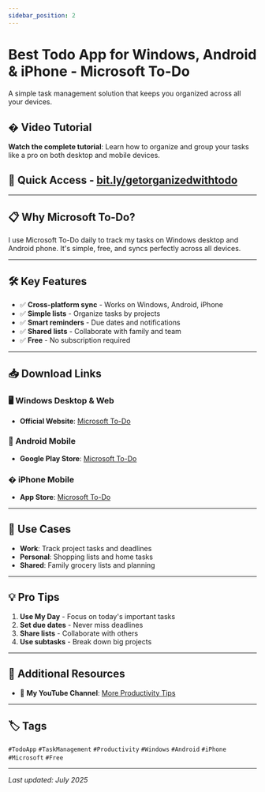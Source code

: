 ```yaml
---
sidebar_position: 2
---
```



# Best Todo App for Windows, Android & iPhone - Microsoft To-Do

A simple task management solution that keeps you organized across all your devices.

## � Video Tutorial

<YouTubeEmbed videoId="tpirSpUroN4" title="Simplify Your Tasks: Organize and Group Like a Pro | Desktop and Mobile" />

**Watch the complete tutorial**: Learn how to organize and group your tasks like a pro on both desktop and mobile devices.

## 🎯 Quick Access - [bit.ly/getorganizedwithtodo](https://bit.ly/getorganizedwithtodo)

---

## 📋 Why Microsoft To-Do?

I use Microsoft To-Do daily to track my tasks on Windows desktop and Android phone. It's simple, free, and syncs perfectly across all devices.

---

## 🛠️ Key Features

- ✅ **Cross-platform sync** - Works on Windows, Android, iPhone
- ✅ **Simple lists** - Organize tasks by projects  
- ✅ **Smart reminders** - Due dates and notifications
- ✅ **Shared lists** - Collaborate with family and team
- ✅ **Free** - No subscription required

---

## 📥 Download Links

### 🖥️ Windows Desktop & Web
- **Official Website**: [Microsoft To-Do](https://www.microsoft.com/en-in/microsoft-365/microsoft-to-do-list-app)

### 📱 Android Mobile
- **Google Play Store**: [Microsoft To-Do](https://play.google.com/store/apps/details?id=com.microsoft.todos)

### � iPhone Mobile
- **App Store**: [Microsoft To-Do](https://apps.apple.com/us/app/microsoft-to-do/id1212616790)

---

## 🎯 Use Cases

- **Work**: Track project tasks and deadlines
- **Personal**: Shopping lists and home tasks
- **Shared**: Family grocery lists and planning

---

## 💡 Pro Tips

1. **Use My Day** - Focus on today's important tasks
2. **Set due dates** - Never miss deadlines
3. **Share lists** - Collaborate with others
4. **Use subtasks** - Break down big projects

---

## 🔗 Additional Resources

- 🎥 **My YouTube Channel**: [More Productivity Tips](https://www.youtube.com/@Udzial)

---

## 🏷️ Tags

`#TodoApp` `#TaskManagement` `#Productivity` `#Windows` `#Android` `#iPhone` `#Microsoft` `#Free`

---

*Last updated: July 2025*